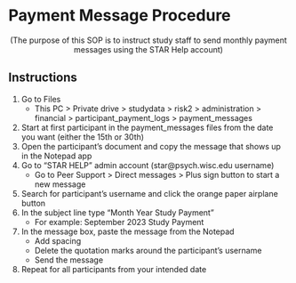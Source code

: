 # Payment Message Procedure {#sec-payment_messages}


<center>(The purpose of this SOP is to instruct study staff to send monthly payment messages using the STAR Help account)</center>

## Instructions

1.  Go to Files
    -   This PC \> Private drive \> studydata \> risk2 \> administration \> financial \> participant_payment_logs \> payment_messages\
2.  Start at first participant in the payment_messages files from the date you want (either the 15th or 30th)\
3.  Open the participant's document and copy the message that shows up in the Notepad app\
4.  Go to "STAR HELP" admin account (star@psych.wisc.edu username)
    -   Go to Peer Support \> Direct messages \> Plus sign button to start a new message\
5.  Search for participant's username and click the orange paper airplane button\
6.  In the subject line type "Month Year Study Payment"
    -   For example: September 2023 Study Payment\
7.  In the message box, paste the message from the Notepad
    -   Add spacing
    -   Delete the quotation marks around the participant's username
    -   Send the message\
8.  Repeat for all participants from your intended date
